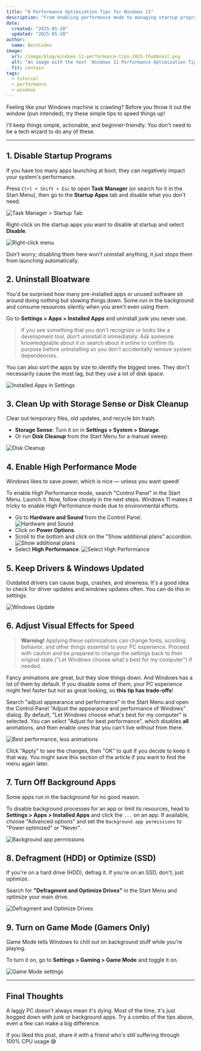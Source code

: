 ```yaml
---
title: "9 Performance Optimization Tips for Windows 11"
description: "From enabling performance mode to managing startup programs and disabling unnecessary services, these tips will help you optimize your Windows 11 system for maximum performance."
date:
  created: "2025-05-20"
  updated: "2025-05-20"
author:
  name: BestCodes
image:
  url: /image/blog/windows-11-performance-tips-2025-thumbnail.png
  alt: "An image with the text 'Windows 11 Performance Optimization Tips' in the top center."
  fit: contain
tags:
  - tutorial
  - performance
  - windows
---
```


Feeling like your Windows machine is crawling? Before you throw it out the window (pun intended), try these simple tips to speed things up!

I'll keep things simple, actionable, and beginner-friendly. You don't need to be a tech wizard to do any of these.

---

## 1. Disable Startup Programs

If you have too many apps launching at boot, they can negatively impact your system's performance.

Press `Ctrl + Shift + Esc` to open **Task Manager** (or search for it in the Start Menu), then go to the **Startup Apps** tab and disable what you don't need.

![Task Manager > Startup Tab](/image/blog/windows-11-performance-tips-2025/startup-apps-task-manager.png)

Right-click on the startup apps you want to disable at startup and select **Disable**.

![Right-click menu](/image/blog/windows-11-performance-tips-2025/startup-apps-right-click.png)

Don't worry; disabling them here won't uninstall anything, it just stops them from launching automatically.

## 2. Uninstall Bloatware

You'd be surprised how many pre-installed apps or unused software sit around doing nothing but slowing things down. Some run in the background and consume resources silently when you aren't even using them.

Go to **Settings > Apps > Installed Apps** and uninstall junk you never use.

> If you see something that you don't recognize or looks like a development tool, don't uninstall it immediately. Ask someone knowledgeable about it or search about it online to confirm its purpose before uninstalling so you don't accidentally remove system dependencies.

You can also sort the apps by size to identify the biggest ones. They don't necessarily cause the most lag, but they use a lot of disk space.

![Installed Apps in Settings](/image/blog/windows-11-performance-tips-2025/apps-installed-sort-by-large.png)

## 3. Clean Up with Storage Sense or Disk Cleanup

Clear out temporary files, old updates, and recycle bin trash.

- **Storage Sense**: Turn it on in **Settings > System > Storage**.
- Or run **Disk Cleanup** from the Start Menu for a manual sweep.

![Disk Cleanup](/image/blog/windows-11-performance-tips-2025/disk-cleanup.png)

## 4. Enable High Performance Mode

Windows likes to save power, which is nice — unless you want speed!

To enable High Performance mode, search "Control Panel" in the Start Menu. Launch it.
Now, follow closely in the next steps. Windows 11 makes it tricky to enable High Performance mode due to environmental efforts.

- Go to **Hardware and Sound** from the Control Panel.
  ![Hardware and Sound](/image/blog/windows-11-performance-tips-2025/control-panel-hardware-sound.png)
- Click on **Power Options**.
- Scroll to the bottom and click on the "Show additional plans" accordion.
  ![Show additional plans](/image/blog/windows-11-performance-tips-2025/control-panel-more-plans.png)
- Select **High Performance**.
  ![Select High Performance](/image/blog/windows-11-performance-tips-2025/control-panel-high-perf.png)

## 5. Keep Drivers & Windows Updated

Outdated drivers can cause bugs, crashes, and slowness. It's a good idea to check for driver updates and windows updates often. You can do this in settings.

![Windows Update](/image/blog/windows-11-performance-tips-2025/windows-update.png)

## 6. Adjust Visual Effects for Speed

> **Warning!** Applying these optimizations can change fonts, scrolling behavior, and other things essential to your PC experience. Proceed with caution and be prepared to change the settings back to their original state ("Let Windows choose what's best for my computer") if needed.

Fancy animations are great, but they slow things down. And Windows has a lot of them by default. If you disable some of them, your PC experience might feel faster but not as great looking, so **this tip has trade-offs**!

Search "adjust appearance and performance" in the Start Menu and open the Control Panel "Adjust the appearance and performance of Windows" dialog.
By default, "Let Windows choose what's best for my computer" is selected. You can select "Adjust for best performance", which disables **all** animations, and then enable ones that you can't live without from there.

![Best performance, less animations](/image/blog/windows-11-performance-tips-2025/best-performance-less-animations.png)

Click "Apply" to see the changes, then "OK" to quit if you decide to keep it that way. You might save this section of the article if you want to find the menu again later.

## 7. Turn Off Background Apps

Some apps run in the background for no good reason.

To disable background processes for an app or limit its resources, head to **Settings > Apps > Installed Apps** and click the `...` on an app. If available, choose "Advanced options" and set the `Background app permissions` to "Power optimized" or "Never".

![Background app permissions](/image/blog/windows-11-performance-tips-2025/power-optimized-background.png)

## 8. Defragment (HDD) or Optimize (SSD)

If you're on a hard drive (HDD), defrag it. If you're on an SSD, don't; just optimize.

Search for **"Defragment and Optimize Drives"** in the Start Menu and optimize your main drive.

![Defragment and Optimize Drives](/image/blog/windows-11-performance-tips-2025/defrag.png)

## 9. Turn on Game Mode (Gamers Only)

Game Mode tells Windows to chill out on background stuff while you're playing.

To turn it on, go to **Settings > Gaming > Game Mode** and toggle it on.

![Game Mode settings](/image/blog/windows-11-performance-tips-2025/game-mode.png)

---

## Final Thoughts

A laggy PC doesn't always mean it's dying. Most of the time, it's just bogged down with junk or background apps. Try a combo of the tips above, even a few can make a big difference.

If you liked this post, share it with a friend who's still suffering through 100% CPU usage 😅

